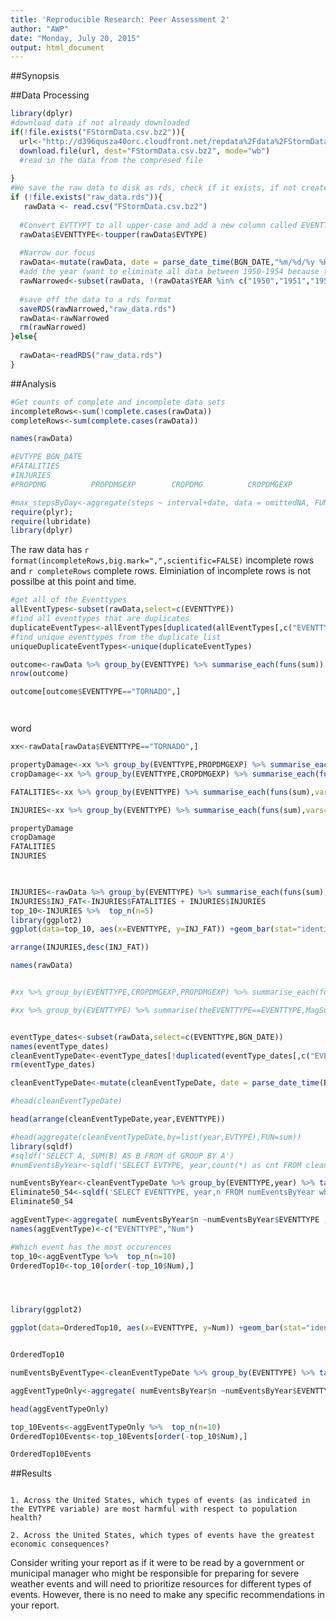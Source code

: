 ---
title: 'Reproducible Research: Peer Assessment 2'
author: "AWP"
date: "Monday, July 20, 2015"
output: html_document
---

##Synopsis


##Data Processing
```{r download_data_and_load_data}

library(dplyr)
#download data if not already downloaded
if(!file.exists("FStormData.csv.bz2")){
  url<-"http://d396qusza40orc.cloudfront.net/repdata%2Fdata%2FStormData.csv.bz2"
  download.file(url, dest="FStormData.csv.bz2", mode="wb") 
  #read in the data from the compresed file
  
}
#We save the raw data to disk as rds, check if it exists, if not create it.
if (!file.exists("raw_data.rds")){
   rawData <- read.csv("FStormData.csv.bz2")
  
  #Convert EVTTYPT to all upper-case and add a new column called EVENTTYPE
  rawData$EVENTTYPE<-toupper(rawData$EVTYPE)
  
  #Narrow our focus
  rawData<-mutate(rawData, date = parse_date_time(BGN_DATE,"%m/%d/%y %H%M%S"),YEAR = year(date))
  #add the year (want to eliminate all data between 1950-1954 because they only recored one Event type during that time)
  rawNarrowed<-subset(rawData, !(rawData$YEAR %in% c("1950","1951","1952","1953","1954")),select=c(EVENTTYPE,BGN_DATE,MAG,FATALITIES,INJURIES,PROPDMG,PROPDMGEXP,CROPDMG,CROPDMGEXP,WFO))
  
  #save off the data to a rds format
  saveRDS(rawNarrowed,"raw_data.rds")
  rawData<-rawNarrowed
  rm(rawNarrowed)
}else{
 
  rawData<-readRDS("raw_data.rds")
}
```

##Analysis
```{r initial_analysis}
#Get counts of complete and incomplete data sets
incompleteRows<-sum(!complete.cases(rawData))
completeRows<-sum(complete.cases(rawData))

names(rawData)

#EVTYPE BGN_DATE
#FATALITIES
#INJURIES
#PROPDMG          PROPDMGEXP        CROPDMG          CROPDMGEXP  

#max_stepsByDay<-aggregate(steps ~ interval+date, data = omittedNA, FUN = mean)
require(plyr); 
require(lubridate)
library(dplyr)
```

The raw data has `r format(incompleteRows,big.mark=",",scientific=FALSE)` incomplete rows and `r completeRows` complete rows. Elminiation of incomplete rows is not possilbe at this point and time.


```{r find_duplicate_eventtypes}

#get all of the Eventtypes
allEventTypes<-subset(rawData,select=c(EVENTTYPE))
#find all eventtypes that are duplicates
duplicateEventTypes<-allEventTypes[duplicated(allEventTypes[,c("EVENTTYPE")]),]
#find unique eventtypes from the duplicate list
uniqueDuplicateEventTypes<-unique(duplicateEventTypes)

outcome<-rawData %>% group_by(EVENTTYPE) %>% summarise_each(funs(sum))
nrow(outcome)

outcome[outcome$EVENTTYPE=="TORNADO",]




```

word

```{r summerize-data}
xx<-rawData[rawData$EVENTTYPE=="TORNADO",] 

propertyDamage<-xx %>% group_by(EVENTTYPE,PROPDMGEXP) %>% summarise_each(funs(sum),vars=c(-BGN_DATE,-FATALITIES,-INJURIES,-MAG,-WFO,-CROPDMGEXP,-CROPDMG))
cropDamage<-xx %>% group_by(EVENTTYPE,CROPDMGEXP) %>% summarise_each(funs(sum),vars=c(-BGN_DATE,-FATALITIES,-INJURIES,-MAG,-WFO,-PROPDMGEXP,-PROPDMG))

FATALITIES<-xx %>% group_by(EVENTTYPE) %>% summarise_each(funs(sum),vars=c(-BGN_DATE,-INJURIES,-MAG,-WFO,-PROPDMGEXP,-PROPDMG,-CROPDMG,-CROPDMGEXP))

INJURIES<-xx %>% group_by(EVENTTYPE) %>% summarise_each(funs(sum),vars=c(-BGN_DATE,-FATALITIES,-MAG,-WFO,-PROPDMGEXP,-PROPDMG,-CROPDMG,-CROPDMGEXP))

propertyDamage
cropDamage
FATALITIES
INJURIES

  

INJURIES<-rawData %>% group_by(EVENTTYPE) %>% summarise_each(funs(sum),vars=c(-BGN_DATE,-MAG,-WFO,-PROPDMGEXP,-PROPDMG,-CROPDMG,-CROPDMGEXP))
INJURIES$INJ_FAT<-INJURIES$FATALITIES + INJURIES$INJURIES
top_10<-INJURIES %>%  top_n(n=5)
library(ggplot2)
ggplot(data=top_10, aes(x=EVENTTYPE, y=INJ_FAT)) +geom_bar(stat="identity")+theme(axis.text.x=element_text(angle=90,hjust=1,vjust=0.5))

arrange(INJURIES,desc(INJ_FAT))

```


```{r}
names(rawData)


#xx %>% group_by(EVENTTYPE,CROPDMGEXP,PROPDMGEXP) %>% summarise_each(funs(sum),vars=c(-PROPDMGEXP,-CROPDMGEXP))

#xx %>% group_by(EVENTTYPE) %>% summarise(theEVENTTYPE==EVENTTYPE,MagSum=sum(MAG),FatalititySum=sum(FATALITIES),InjueriesSum=sum(INJURIES))


eventType_dates<-subset(rawData,select=c(EVENTTYPE,BGN_DATE)) 
names(eventType_dates)
cleanEventTypeDate<-eventType_dates[!duplicated(eventType_dates[,c("EVENTTYPE","BGN_DATE")]),]
rm(eventType_dates)

cleanEventTypeDate<-mutate(cleanEventTypeDate, date = parse_date_time(BGN_DATE,"%m/%d/%y %H%M%S"),year = year(date))

#head(cleanEventTypeDate)

head(arrange(cleanEventTypeDate,year,EVENTTYPE))

#head(aggregate(cleanEventTypeDate,by=list(year,EVTYPE),FUN=sum))
library(sqldf)
#sqldf('SELECT A, SUM(B) AS B FROM df GROUP BY A')
#numEventsByYear<-sqldf('SELECT EVTYPE, year,count(*) as cnt FROM cleanEventTypeDate where year>=1950 and year<=1954 GROUP BY year,EVTYPE')
```


```{r ploting, fig.width=10}

numEventsByYear<-cleanEventTypeDate %>% group_by(EVENTTYPE,year) %>% tally()
Eliminate50_54<-sqldf('SELECT EVENTTYPE, year,n FROM numEventsByYear where year>=1950 and year<=1954 ')
Eliminate50_54

aggEventType<-aggregate( numEventsByYear$n ~numEventsByYear$EVENTTYPE ,FUN = sum, na.rm=TRUE)
names(aggEventType)<-c("EVENTTYPE","Num")

#Which event has the most occurences 
top_10<-aggEventType %>%  top_n(n=10) 
OrderedTop10<-top_10[order(-top_10$Num),]




library(ggplot2)

ggplot(data=OrderedTop10, aes(x=EVENTTYPE, y=Num)) +geom_bar(stat="identity")+theme(axis.text.x=element_text(angle=90,hjust=1,vjust=0.5))


OrderedTop10

```



```{r}
numEventsByEventType<-cleanEventTypeDate %>% group_by(EVENTTYPE) %>% tally()

aggEventTypeOnly<-aggregate( numEventsByYear$n ~numEventsByYear$EVENTTYPE ,FUN = sum, na.rm=TRUE)

head(aggEventTypeOnly)

top_10Events<-aggEventTypeOnly %>%  top_n(n=10) 
OrderedTop10Events<-top_10Events[order(-top_10$Num),]

OrderedTop10Events

```




##Results
```{r}
```

    1. Across the United States, which types of events (as indicated in the EVTYPE variable) are most harmful with respect to population health?

    2. Across the United States, which types of events have the greatest economic consequences?

Consider writing your report as if it were to be read by a government or municipal manager who might be responsible for preparing for severe weather events and will need to prioritize resources for different types of events. However, there is no need to make any specific recommendations in your report.
